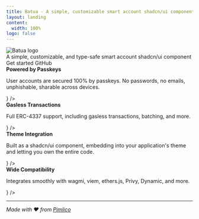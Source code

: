 ```yaml
---
title: Batua · A simple, customizable smart account shadcn/ui component
layout: landing
content:
  width: 100%
logo: false
---
```



<div className="absolute max-w-[1120px] mx-auto w-full top-[-600px] bottom-0 bg-[url('/banner.png')] dark:bg-[url('/banner.png')] bg-contain bg-center bg-no-repeat max-sm:hidden opacity-15" />

<div className="max-w-[1120px] mx-auto vp-doc relative px-[24px] mb-[96px] mt-[32px] md:px-0 md:mb-[64px]">
  <div className="pt-[48px] max-sm:pt-0">
    <div className="max-sm:px-0 flex flex-col md:flex-row justify-between z-0 max-md:justify-center">
      <div className="space-y-8 max-w-[400px] flex flex-col items-start max-md:items-center">
        <div className="flex items-center gap-4 pt-10 sm:pt-20">
          <img className="h-20" src="/home-logo.svg" alt="Batua logo" />
        </div>
        <div className="font-regular text-[21px] max-sm:text-[18px] text-[#919193] max-md:text-center">A <span className="text-black dark:text-white">simple</span>, <span className="text-black dark:text-white">customizable</span>, and <span className="text-black dark:text-white">type-safe</span> smart account shadcn/ui component</div>
        <div className="flex justify-center space-x-2">
          <HomePage.Button href="/getting-started" variant="accent">Get started</HomePage.Button>
          <HomePage.Button href="https://github.com/pimlicolabs/batua">GitHub</HomePage.Button>
        </div>
      </div>
      <div className="mt-10 md:mt-0 flex flex-col justify-between w-full sm:w-[440px] space-y-10 mx-auto md:mx-0">
          <TryBatua />
      </div>
    </div>
    <div className='pt-0'>
  <div className="mt-12 md:mt-30 mx-auto w-full px-4 grid grid-cols-1 gap-6 sm:grid-cols-2 md:gap-4 xl:gap-3 2xl:gap-6 md:grid-cols-12">
    <IndexElement contents={
      <div className='flex flex-col gap-4 items-start'>
        <ScanFace className="w-24 h-24 text-ring sm:w-20 sm:h-20" strokeWidth={1} />
        <div className="flex flex-col gap-4">
          <strong className='text-2xl'>Powered by Passkeys</strong>
          <p className="text-primary/60">User accounts are secured 100% by passkeys. No passwords, no emails, unphishable, sharable across devices.</p>
        </div>
      </div>
    } />
    <IndexElement contents={
      <div className='flex flex-col gap-4 items-start'>
        <Fuel className="w-24 h-24 text-ring sm:w-20 sm:h-20" strokeWidth={1} />
        <div className="flex flex-col gap-4">
          <strong className='text-2xl'>Gasless Transactions</strong>
          <p className="text-primary/60">Full ERC-4337 support, including gasless transactions, batching, and more.</p>
        </div>
      </div>
    } />
    <IndexElement contents={
      <div className='flex flex-col gap-4 items-start'>
        <Paintbrush className="w-24 h-24 text-ring sm:w-20 sm:h-20" strokeWidth={1} />
        <div className="flex flex-col gap-4">
          <strong className='text-2xl'>Theme Integration</strong>
          <p className="text-primary/60">Built as a shadcn/ui component, embedding into your application's theme and letting you own the entire code.</p>
        </div>
      </div>
    } />
    <IndexElement contents={
      <div className='flex flex-col gap-4 items-start'>
        <Wand className="w-24 h-24 text-ring sm:w-20 sm:h-20" strokeWidth={1} />
        <div className="flex flex-col gap-4">
          <strong className='text-2xl'>Wide Compatibility</strong>
          <p className="text-primary/60">Integrates smoothly with wagmi, viem, ethers.js, Privy, Dynamic, and more.</p>
        </div>
      </div>
    } />
  </div>
</div>
</div>
</div>

---

*Made with ❤️ from [Pimlico](https://pimlico.io)*